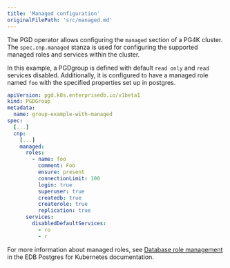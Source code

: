 ```yaml
---
title: 'Managed configuration'
originalFilePath: 'src/managed.md'
---
```


The PGD operator allows configuring the `managed` section of a PG4K cluster. The `spec.cnp.managed` stanza
is used for configuring the supported managed roles and services within the cluster.

In this example, a PGDgroup is defined with default `read only` and `read` services disabled. Additionally,
it is configured to have a managed role named `foo` with the specified properties set up in postgres.

```yaml
apiVersion: pgd.k8s.enterprisedb.io/v1beta1
kind: PGDGroup
metadata:
  name: group-example-with-managed
spec:
  [...]
  cnp:
    [...]
    managed:
      roles:
        - name: foo
          comment: Foo
          ensure: present
          connectionLimit: 100
          login: true
          superuser: true
          createdb: true
          createrole: true
          replication: true
      services:
        disabledDefaultServices: 
          - ro
          - r
```

For more information about managed roles, see [Database role management](/postgres_for_kubernetes/latest/declarative_role_management/) in the EDB Postgres for Kubernetes documentation.
